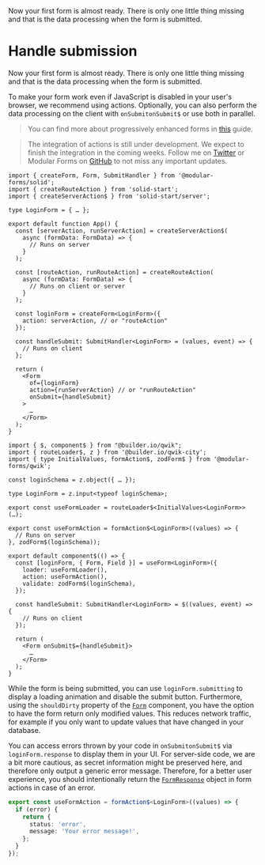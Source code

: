 
<Title>Handle submission</Title>
<Description>
  Now your first form is almost ready. There is only one little thing missing
  and that is the data processing when the form is submitted.
</Description>

# Handle submission

Now your first form is almost ready. There is only one little thing missing and that is the data processing when the form is submitted.

To make your form work even if JavaScript is disabled in your user's browser, we recommend using actions. Optionally, you can also perform the data processing on the client with <Solid>`onSubmit`</Solid><Qwik>`onSubmit$`</Qwik> or use both in parallel.

<Qwik block>

> You can find more about progressively enhanced forms in <A href="/guides/enhanced-forms">this</A> guide.

</Qwik>

<Solid block>

> The integration of actions is still under development. We expect to finish the integration in the coming weeks. Follow me on <a href="https://twitter.com/FabianHiller" target="_blank" rel="noreferrer">Twitter</a> or Modular Forms on <a href={import.meta.env.VITE_GITHUB_URL} target="_blank" rel="noreferrer">GitHub</a> to not miss any important updates.

```tsx
import { createForm, Form, SubmitHandler } from '@modular-forms/solid';
import { createRouteAction } from 'solid-start';
import { createServerAction$ } from 'solid-start/server';

type LoginForm = { … };

export default function App() {
  const [serverAction, runServerAction] = createServerAction$(
    async (formData: FormData) => {
      // Runs on server
    }
  );

  const [routeAction, runRouteAction] = createRouteAction(
    async (formData: FormData) => {
      // Runs on client or server
    }
  );

  const loginForm = createForm<LoginForm>({
    action: serverAction, // or "routeAction"
  });

  const handleSubmit: SubmitHandler<LoginForm> = (values, event) => {
    // Runs on client
  };

  return (
    <Form
      of={loginForm}
      action={runServerAction} // or "runRouteAction"
      onSubmit={handleSubmit}
    >
      …
    </Form>
  );
}
```

</Solid>

<Qwik block>

```tsx
import { $, component$ } from "@builder.io/qwik";
import { routeLoader$, z } from '@builder.io/qwik-city';
import { type InitialValues, formAction$, zodForm$ } from '@modular-forms/qwik';

const loginSchema = z.object({ … });

type LoginForm = z.input<typeof loginSchema>;

export const useFormLoader = routeLoader$<InitialValues<LoginForm>>(…);

export const useFormAction = formAction$<LoginForm>((values) => {
  // Runs on server
}, zodForm$(loginSchema));

export default component$(() => {
  const [loginForm, { Form, Field }] = useForm<LoginForm>({
    loader: useFormLoader(),
    action: useFormAction(),
    validate: zodForm$(loginSchema),
  });

  const handleSubmit: SubmitHandler<LoginForm> = $((values, event) => {
    // Runs on client
  });

  return (
    <Form onSubmit$={handleSubmit}>
      …
    </Form>
  );
}
```

</Qwik>

While the form is being submitted, you can use `loginForm.submitting` to display a loading animation and disable the submit button. Furthermore, using the `shouldDirty` property of the <A href="/api/Form">`Form`</A> component, you have the option to have the form return only modified values. This reduces network traffic, for example if you only want to update values that have changed in your database.

You can access errors thrown by your code in <Solid>`onSubmit`</Solid><Qwik>`onSubmit$`</Qwik> via `loginForm.response` to display them in your UI. For server-side code, we are a bit more cautious, as secret information might be preserved here, and therefore only output a generic error message. Therefore, for a better user experience, you should intentionally return the <A href="/api/FormResponse">`FormResponse`</A> object in form actions in case of an error.

<Qwik block>

```ts
export const useFormAction = formAction$<LoginForm>((values) => {
  if (error) {
    return {
      status: 'error',
      message: 'Your error message!',
    };
  }
});
```

</Qwik>
